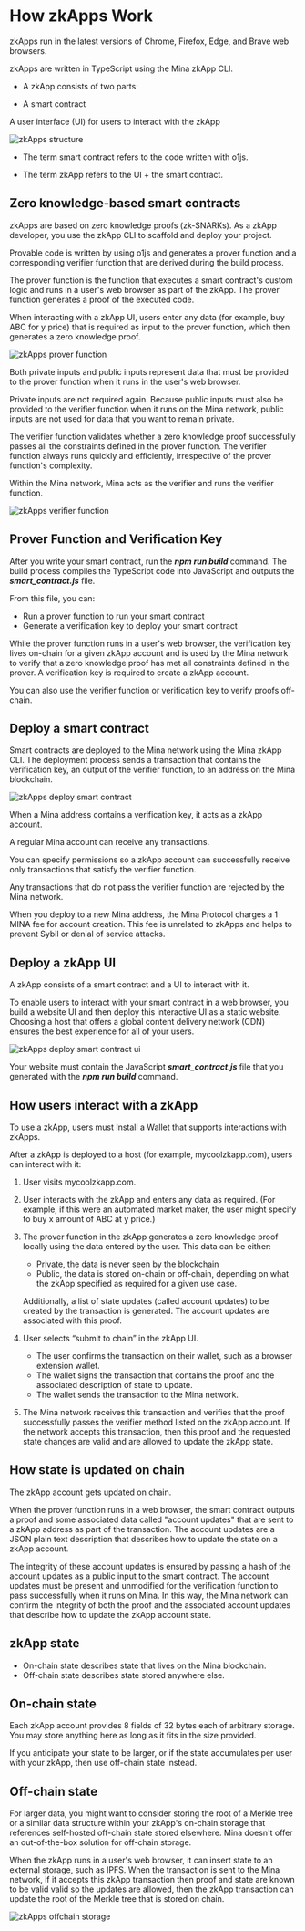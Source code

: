 # How zkApps Work

zkApps run in the latest versions of Chrome, Firefox, Edge, and Brave web browsers.

zkApps are written in TypeScript using the Mina zkApp CLI.

* A zkApp consists of two parts:

* A smart contract

A user interface (UI) for users to interact with the zkApp

![zkApps structure](/zkApps_structure.jpeg "zkApps structure")

* The term smart contract refers to the code written with o1js.

* The term zkApp refers to the UI + the smart contract.

## Zero knowledge-based smart contracts

zkApps are based on zero knowledge proofs (zk-SNARKs). As a zkApp developer, you use the zkApp CLI to scaffold and deploy your project.

Provable code is written by using o1js and generates a prover function and a corresponding verifier function that are derived during the build process.

The prover function is the function that executes a smart contract's custom logic and runs in a user's web browser as part of the zkApp. The prover function generates a proof of the executed code.

When interacting with a zkApp UI, users enter any data (for example, buy ABC for y price) that is required as input to the prover function, which then generates a zero knowledge proof.

![zkApps prover function](/zkApps_prover_function.jpeg "zkApps prover function")

Both private inputs and public inputs represent data that must be provided to the prover function when it runs in the user's web browser.

Private inputs are not required again. Because public inputs must also be provided to the verifier function when it runs on the Mina network, public inputs are not used for data that you want to remain private.

The verifier function validates whether a zero knowledge proof successfully passes all the constraints defined in the prover function. The verifier function always runs quickly and efficiently, irrespective of the prover function's complexity.

Within the Mina network, Mina acts as the verifier and runs the verifier function.

![zkApps verifier function](/zkApps_verifier_function.jpeg "zkApps verifier function")

## Prover Function and Verification Key

After you write your smart contract, run the ***npm run build*** command. The build process compiles the TypeScript code into JavaScript and outputs the ***smart_contract.js*** file.

From this file, you can:

* Run a prover function to run your smart contract
* Generate a verification key to deploy your smart contract

While the prover function runs in a user's web browser, the verification key lives on-chain for a given zkApp account and is used by the Mina network to verify that a zero knowledge proof has met all constraints defined in the prover. A verification key is required to create a zkApp account.

You can also use the verifier function or verification key to verify proofs off-chain.

## Deploy a smart contract

Smart contracts are deployed to the Mina network using the Mina zkApp CLI. The deployment process sends a transaction that contains the verification key, an output of the verifier function, to an address on the Mina blockchain.

![zkApps deploy smart contract](/zkApps_deploy_smart_contract.jpeg "zkApps deploy smart contract")

When a Mina address contains a verification key, it acts as a zkApp account.

A regular Mina account can receive any transactions.

You can specify permissions so a zkApp account can successfully receive only transactions that satisfy the verifier function.

Any transactions that do not pass the verifier function are rejected by the Mina network.

When you deploy to a new Mina address, the Mina Protocol charges a 1 MINA fee for account creation. This fee is unrelated to zkApps and helps to prevent Sybil or denial of service attacks.

## Deploy a zkApp UI

A zkApp consists of a smart contract and a UI to interact with it.

To enable users to interact with your smart contract in a web browser, you build a website UI and then deploy this interactive UI as a static website. Choosing a host that offers a global content delivery network (CDN) ensures the best experience for all of your users.

![zkApps deploy smart contract ui](/zkApps_deploy_smart_contract_ui.jpeg "zkApps deploy smart contract ui")

Your website must contain the JavaScript ***smart_contract.js*** file that you generated with the ***npm run build*** command.

## How users interact with a zkApp

To use a zkApp, users must Install a Wallet that supports interactions with zkApps.

After a zkApp is deployed to a host (for example, mycoolzkapp.com), users can interact with it:

1. User visits mycoolzkapp.com.

2. User interacts with the zkApp and enters any data as required. (For example, if this were an automated market maker, the user might specify to buy x amount of ABC at y price.)

3. The prover function in the zkApp generates a zero knowledge proof locally using the data entered by the user. This data can be either:
    * Private, the data is never seen by the blockchain
    * Public, the data is stored on-chain or off-chain, depending on what the zkApp specified as required for a given use case.

    Additionally, a list of state updates (called account updates) to be created by the transaction is generated. The account updates are associated with this proof.

4. User selects “submit to chain” in the zkApp UI.
    * The user confirms the transaction on their wallet, such as a browser extension wallet.
    * The wallet signs the transaction that contains the proof and the associated description of state to update.
    * The wallet sends the transaction to the Mina network.

5. The Mina network receives this transaction and verifies that the proof successfully passes the verifier method listed on the zkApp account. If the network accepts this transaction, then this proof and the requested state changes are valid and are allowed to update the zkApp state.

## How state is updated on chain

The zkApp account gets updated on chain.

When the prover function runs in a web browser, the smart contract outputs a proof and some associated data called "account updates" that are sent to a zkApp address as part of the transaction. The account updates are a JSON plain text description that describes how to update the state on a zkApp account.

The integrity of these account updates is ensured by passing a hash of the account updates as a public input to the smart contract. The account updates must be present and unmodified for the verification function to pass successfully when it runs on Mina. In this way, the Mina network can confirm the integrity of both the proof and the associated account updates that describe how to update the zkApp account state.

## zkApp state
* On-chain state describes state that lives on the Mina blockchain.
* Off-chain state describes state stored anywhere else.

## On-chain state
Each zkApp account provides 8 fields of 32 bytes each of arbitrary storage. You may store anything here as long as it fits in the size provided.

If you anticipate your state to be larger, or if the state accumulates per user with your zkApp, then use off-chain state instead.

## Off-chain state
For larger data, you might want to consider storing the root of a Merkle tree or a similar data structure within your zkApp's on-chain storage that references self-hosted off-chain state stored elsewhere. Mina doesn't offer an out-of-the-box solution for off-chain storage.

When the zkApp runs in a user's web browser, it can insert state to an external storage, such as IPFS. When the transaction is sent to the Mina network, if it accepts this zkApp transaction then proof and state are known to be valid valid so the updates are allowed, then the zkApp transaction can update the root of the Merkle tree that is stored on chain.

![zkApps offchain storage](/zkApps_offchain_storage.jpeg "zkApps offchain storage")
